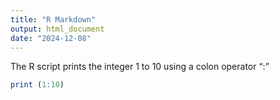```yaml
---
title: "R Markdown"
output: html_document
date: "2024-12-08"
---
```

The R script prints the integer 1 to 10 using a colon operator ":"

```r
print (1:10)
```
